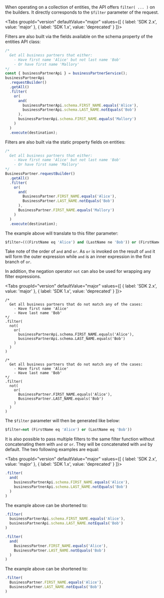 
When operating on a collection of entities, the API offers `filter( ... )` on the builders.
It directly corresponds to the `$filter` parameter of the request.

<Tabs groupId="version" defaultValue="major" values={[ { label: 'SDK 2.x', value: 'major' }, { label: 'SDK 1.x', value: 'deprecated' } ]}>
<TabItem value="major">

Filters are also built via the fields available on the schema property of the entities API class:

```ts
/*
  Get all business partners that either:
    - Have first name 'Alice' but not last name 'Bob'
    - Or have first name 'Mallory'
*/
const { businessPartnerApi } = businessPartnerService();
businessPartnerApi
  .requestBuilder()
  .getAll()
  .filter(
    or(
      and(
        businessPartnerApi.schema.FIRST_NAME.equals('Alice'),
        businessPartnerApi.schema.LAST_NAME.notEquals('Bob')
      ),
      businessPartnerApi.schema.FIRST_NAME.equals('Mallory')
    )
  )
  .execute(destination);
```

</TabItem>

<TabItem value="deprecated">

Filters are also built via the static property fields on entities:

```ts
/*
  Get all business partners that either:
    - Have first name 'Alice' but not last name 'Bob'
    - Or have first name 'Mallory'
*/
BusinessPartner.requestBuilder()
  .getAll()
  .filter(
    or(
      and(
        BusinessPartner.FIRST_NAME.equals('Alice'),
        BusinessPartner.LAST_NAME.notEquals('Bob')
      ),
      BusinessPartner.FIRST_NAME.equals('Mallory')
    )
  )
  .execute(destination);
```

</TabItem>
</Tabs>

The example above will translate to this filter parameter:

```sql
$filter=(((FirstName eq 'Alice') and (LastName ne 'Bob')) or (FirstName eq 'Mallory'))
```

Take note of the order of `and` and `or`.
As `or` is invoked on the result of `and` it will form the outer expression while `and` is an inner expression in the first branch of `or`.

In addition, the negation operator `not` can also be used for wrapping any filter expressions.

<Tabs groupId="version" defaultValue="major" values={[ { label: 'SDK 2.x', value: 'major' }, { label: 'SDK 1.x', value: 'deprecated' } ]}>
<TabItem value="major">

```
/*
  Get all business partners that do not match any of the cases:
    - Have first name 'Alice'
    - Have last name 'Bob'
*/
.filter(
  not(
    or(
      businessPartnerApi.schema.FIRST_NAME.equals('Alice'),
      businessPartnerApi.schema.LAST_NAME.equals('Bob')
    )
  )
)
```

</TabItem>
<TabItem value="deprecated">

```
/*
  Get all business partners that do not match any of the cases:
    - Have first name 'Alice'
    - Have last name 'Bob'
*/
.filter(
  not(
    or(
      BusinessPartner.FIRST_NAME.equals('Alice'),
      BusinessPartner.LAST_NAME.equals('Bob')
    )
  )
)
```

</TabItem>
</Tabs>

The `$filter` parameter will then be generated like below:

```sql
$filter=not (FirstName eq 'Alice') or (LastName eq 'Bob'))
```

It is also possible to pass multiple filters to the same filter function without concatenating them with `and` or `or`.
They will be concatenated with `and` by default.
The two following examples are equal:

<Tabs groupId="version" defaultValue="major" values={[ { label: 'SDK 2.x', value: 'major' }, { label: 'SDK 1.x', value: 'deprecated' } ]}>
<TabItem value="major">

```ts
.filter(
  and(
    businessPartnerApi.schema.FIRST_NAME.equals('Alice'),
    businessPartnerApi.schema.LAST_NAME.notEquals('Bob')
  )
)
```

The example above can be shortened to:

```ts
.filter(
  businessPartnerApi.schema.FIRST_NAME.equals('Alice'),
  businessPartnerApi.schema.LAST_NAME.notEquals('Bob')
)
```

</TabItem>
<TabItem value="deprecated">

```ts
.filter(
  and(
    BusinessPartner.FIRST_NAME.equals('Alice'),
    BusinessPartner.LAST_NAME.notEquals('Bob')
  )
)
```

The example above can be shortened to:

```ts
.filter(
  BusinessPartner.FIRST_NAME.equals('Alice'),
  BusinessPartner.LAST_NAME.notEquals('Bob')
)
```

</TabItem>
</Tabs>
